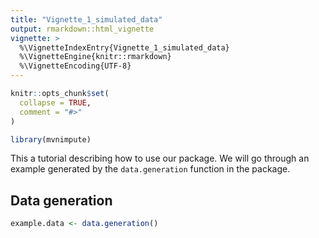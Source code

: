 ```yaml
---
title: "Vignette_1_simulated_data"
output: rmarkdown::html_vignette
vignette: >
  %\VignetteIndexEntry{Vignette_1_simulated_data}
  %\VignetteEngine{knitr::rmarkdown}
  %\VignetteEncoding{UTF-8}
---
```


```r
knitr::opts_chunk$set(
  collapse = TRUE,
  comment = "#>"
)
```

```r
library(mvnimpute)
```

This a tutorial describing how to use our package. We will go through an example generated by the `data.generation` function in the package.

## Data generation

```r
example.data <- data.generation()
```

